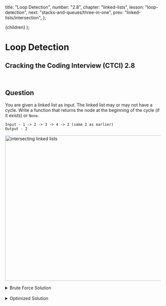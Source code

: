 
  title: "Loop Detection",
  number: "2.8",
  chapter: "linked-lists",
  lesson: "loop-detection",
  next: "stacks-and-queues/three-in-one",
  prev: "linked-lists/intersection",
};

  <CTCIPostContainer meta={meta}>{children}</CTCIPostContainer>
);

# Loop Detection

## Cracking the Coding Interview (CTCI) 2.8

<br />

## Question

You are given a linked list as input. The linked list may or may not have a cycle. Write a function that returns the node at the beginning of the cycle (if it exists) or `None`.

```
Input - 1 -> 2 -> 3 -> 4 -> 2 (same 2 as earlier)
Output - 2
```

<Image
  src="/assets/ctci/linked-lists/loop-detection/loop-detection.jpeg"
  alt="intersecting linked lists"
  height="470"
  width="830"
  layout="responsive"
/>

<details>
  <summary>Brute Force Solution</summary>


We can solve this by using a set. We just iterate through the linked list and check if the current node is in our set (have we already seen this node)? If `true`, then we return the node. Otherwise, we add the node to the set and continue iterating. If we reach the end of the linked list, then there obviously isn't a cycle and we can return `None`.

```python
def loopDetection(head):
    seenNodes = set()
    cur = head

    while cur:
        if cur in seenNodes:
            return cur
        else:
            seenNodes.add(cur)
            cur = cur.next
```

The time complexity is $$O(n)$$ and the space complexity is $$O(n)$$.

</details>


<br />

<details>
  <summary>Optimized Solution</summary>


The fastest we can do is $$O(n)$$ time complexity. But can we improve space complexity?

<br />

We can! We can solve this in constant space using Floyd's Cycle Detection Algorithm. This algorithm is pretty simple to understand, but it's best if done with a video. Therefore, we'll let [Gayle explain it herself!](https://www.youtube.com/watch?v=MFOAbpfrJ8g).

```python
def intersection(head):
    slow, fast = head.next, head.next.next

    while fast and fast.next:
        slow = slow.next
        fast = fast.next.next
        if slow == fast:
            return slow
```

The time complexity is $$O(n)$$ and the space complexity is $$O(1)$$.

</details>

